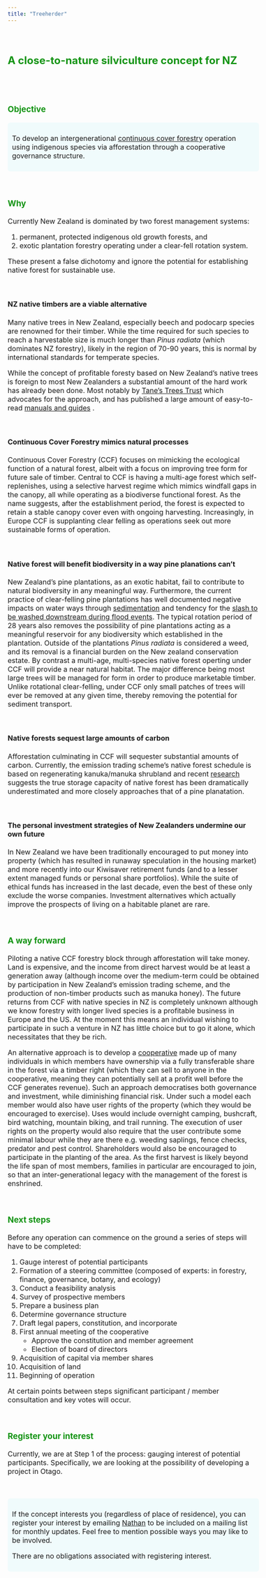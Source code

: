 ---
title: "Treeherder"
---

<style type="text/css">

body{ /* Normal  */
      font-size: 16px;
  }
td {  /* Table  */
  font-size: 8px;
}
h1.title {
  font-size: 48px;
  font-weight: bold;
  color: #149414;
  font-family: Tahoma, sans-serif
}

h1{
  font-size: 48px;
  font-weight: bold;
  color: #149414;
  font-family: Tahoma, sans-serif
}
h2 { /* Header 2 */
    color: #149414;
}

h3 { /* Header 3 */
    color: #149414;
}

code.r{ /* Code block */
    font-size: 12px;
}
pre { /* Code block - determines code spacing between lines */
    font-size: 14px;
}


div.blue { background-color:#f0fbfc ; border-radius: 6px; padding: 10px;}

</style>

<br>



## A close-to-nature silviculture concept for NZ{.unlisted .unnumbered}

<br>
<br>

### Objective

<div class = "blue">

To develop an intergenerational [continuous cover forestry](http://silviculture.org.uk/continuous-cover-forestry/) operation using indigenous species via afforestation through a cooperative governance structure.

</div>

<br>

### Why
Currently New Zealand is dominated by two forest management systems: 

1. permanent, protected indigenous old growth forests, and
2. exotic plantation forestry operating under a clear-fell rotation system. 

These present a false dichotomy and ignore the potential for establishing native forest for sustainable use. 

<br>

#### NZ native timbers are a viable alternative
Many native trees in New Zealand, especially beech and podocarp species are renowned for their timber. While the time required for such species to reach a harvestable size is much longer than *Pinus radiata* (which dominates NZ forestry), likely in the region of 70-90 years, this is normal by international standards for temperate species. 

While the concept of profitable foresty based on New Zealand's native trees is foreign to most New Zealanders a substantial amount of the hard work has already been done. Most notably by [Tane's Trees Trust](https://www.tanestrees.org.nz/) which advocates for the approach, and has published a large amount of easy-to-read [manuals and guides](https://www.tanestrees.org.nz/resources/publications/) .

<br>

#### Continuous Cover Forestry mimics natural processes
Continuous Cover Forestry (CCF) focuses on mimicking the ecological function of a natural forest, albeit with a focus on improving tree form for future sale of timber. Central to CCF is having a multi-age forest which self-replenishes, using a selective harvest regime which mimics windfall gaps in the canopy, all while operating as a biodiverse functional forest. As the name suggests, after the establishment period, the forest is expected to retain a stable canopy cover even with ongoing harvesting. Increasingly, in Europe CCF is supplanting clear felling as operations seek out more sustainable forms of operation.

<br>

#### Native forest will benefit biodiversity in a way pine planations can't
New Zealand's pine plantations, as an exotic habitat, fail to contribute to natural biodiversity in any meaningful way. Furthermore, the current practice of clear-felling pine plantations has well documented negative impacts on water ways through [sedimentation](https://www.stuff.co.nz/environment/102675332/new-study-finds-pine-forest-link-to-fine-sediment-in-waimea-moutere-estuaries) and tendency for the [slash to be washed downstream during flood events](https://www.stuff.co.nz/national/104527525/forestry-slash-reminder-economic-boon-not-without-problems). The typical rotation period of 28 years also removes the possibility of pine plantations acting as a meaningful reservoir for any biodiversity which established in the plantation. Outside of the plantations *Pinus radiata* is considered a weed, and its removal is a financial burden on the New zealand conservation estate. By contrast a multi-age, multi-species native forest operting under CCF will provide a near natural habitat. The major difference being most large trees will be managed for form in order to produce marketable timber. Unlike rotational clear-felling, under CCF only small patches of trees will ever be removed at any given time, thereby removing the  potential for sediment transport.

<br>

#### Native forests sequest large amounts of carbon
Afforestation culminating in CCF will sequester substantial amounts of carbon. Currently, the emission trading scheme's native forest schedule is based on regenerating kanuka/manuka shrubland and recent [research](https://pureadvantage.org/carbon-sequestration-by-native-forest-setting-the-record-straight/) suggests the true storage capacity of native forest has been dramatically underestimated and more closely approaches that of a pine planatation.

<br>

#### The personal investment strategies of New Zealanders undermine our own future
In New Zealand we have been traditionally encouraged to put money into property (which has resulted in runaway speculation in the housing market) and more recently into our Kiwisaver retirement funds (and to a lesser extent managed funds or personal share portfolios). While the suite of ethical funds has increased in the last decade, even the best of these only exclude the worse companies. Investment alternatives which actually improve the prospects of living on a habitable planet are rare.

<br>

### A way forward
Piloting a native CCF forestry block through afforestation will take money. Land is expensive, and the income from direct harvest would be at least a generation away (although income over the medium-term could be obtained by participation in New Zealand's emission trading scheme, and the production of non-timber products such as manuka honey). The future returns from CCF with native species in NZ is completely unknown although we know forestry with longer lived species is a profitable business in Europe and the US. At the moment this means an individual wishing to participate in such a venture in NZ has little choice but to go it alone, which necessitates that they be rich.

An alternative approach is to develop a [cooperative]((https://www.iod.org.nz/resources-and-insights/guides-and-resources/co-operatives-in-new-zealand/#)) made up of many individuals in which members have ownership via a fully transferable share in the forest via a timber right (which they can sell to anyone in the cooperative, meaning they can potentially sell at a profit well before the CCF generates revenue). Such an approach democratises both governance and investment, while diminishing financial risk. Under such a model each member would also have user rights of the property (which they would be encouraged to exercise). Uses would include overnight camping, bushcraft, bird watching, mountain biking, and trail running. The execution of user rights on the property would also require that the user contribute some minimal labour while they are there e.g. weeding saplings, fence checks, predator and pest control. Shareholders would also be encouraged to participate in the planting of the area. As the first harvest is likely beyond the life span of most members, families in particular are encouraged to join, so that an inter-generational legacy with the management of the forest is enshrined.

<br>

### Next steps

Before any operation can commence on the ground a series of steps will have to be completed:

1. Gauge interest of potential participants
2. Formation of a steering committee (composed of experts: in forestry, finance, governance, botany, and ecology)
3. Conduct a feasibility analysis
4. Survey of prospective members
5. Prepare a business plan
6. Determine governance structure
7. Draft legal papers, constitution, and incorporate
8. First annual meeting of the cooperative
    + Approve the constitution and member agreement
    + Election of board of directors
9. Acquisition of capital via member shares
10. Acquisition of land
11. Beginning of operation

At certain points between steps significant participant / member consultation and key votes will occur.

<br>

### Register your interest

Currently, we are at Step 1 of the process: gauging interest of potential participants. Specifically, we are looking at the possibility of developing a project in Otago.

<br>

<div class = "blue">
If the concept interests you (regardless of place of residence), you can register your interest by emailing [Nathan](mailto:nathan@reproducible.co.nz) to be included on a mailing list for monthly updates. Feel free to mention possible ways you may like to be involved.

There are no obligations associated with registering interest. 
</div>

 
